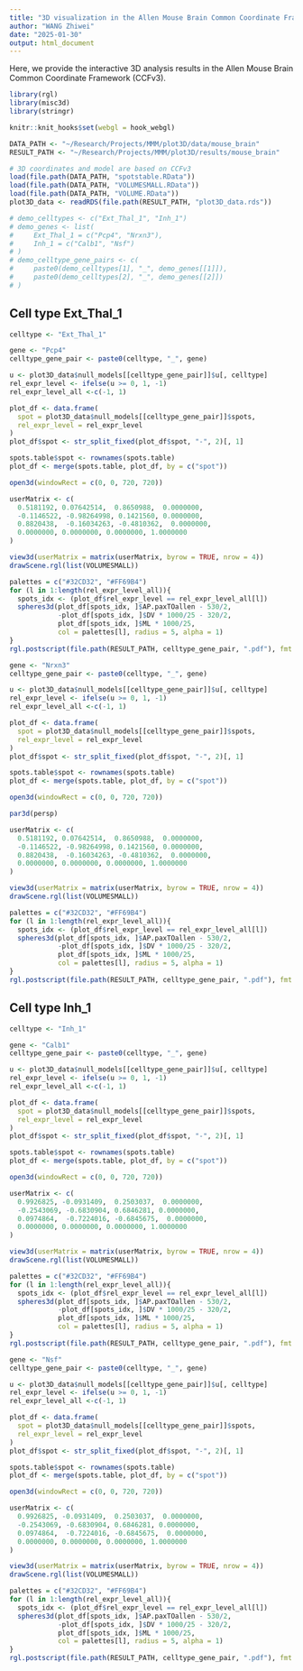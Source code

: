```yaml
---
title: "3D visualization in the Allen Mouse Brain Common Coordinate Framework"
author: "WANG Zhiwei"
date: "2025-01-30"
output: html_document
---
```


Here, we provide the interactive 3D analysis results in the Allen Mouse Brain Common Coordinate Framework (CCFv3).

```r
library(rgl)
library(misc3d)
library(stringr)

knitr::knit_hooks$set(webgl = hook_webgl)
```

```r
DATA_PATH <- "~/Research/Projects/MMM/plot3D/data/mouse_brain"
RESULT_PATH <- "~/Research/Projects/MMM/plot3D/results/mouse_brain"
```

```r
# 3D coordinates and model are based on CCFv3
load(file.path(DATA_PATH, "spotstable.RData"))
load(file.path(DATA_PATH, "VOLUMESMALL.RData"))
load(file.path(DATA_PATH, "VOLUME.RData"))
plot3D_data <- readRDS(file.path(RESULT_PATH, "plot3D_data.rds"))
```

```r
# demo_celltypes <- c("Ext_Thal_1", "Inh_1")
# demo_genes <- list(
#     Ext_Thal_1 = c("Pcp4", "Nrxn3"),
#     Inh_1 = c("Calb1", "Nsf")
# )
# demo_celltype_gene_pairs <- c(
#     paste0(demo_celltypes[1], "_", demo_genes[[1]]),
#     paste0(demo_celltypes[2], "_", demo_genes[[2]])
# )
```

## Cell type Ext_Thal_1

```r
celltype <- "Ext_Thal_1"
```

```r
gene <- "Pcp4"
celltype_gene_pair <- paste0(celltype, "_", gene)

u <- plot3D_data$null_models[[celltype_gene_pair]]$u[, celltype]
rel_expr_level <- ifelse(u >= 0, 1, -1)
rel_expr_level_all <-c(-1, 1)

plot_df <- data.frame(
  spot = plot3D_data$null_models[[celltype_gene_pair]]$spots,
  rel_expr_level = rel_expr_level
)
plot_df$spot <- str_split_fixed(plot_df$spot, "-", 2)[, 1]

spots.table$spot <- rownames(spots.table)
plot_df <- merge(spots.table, plot_df, by = c("spot"))
```

```r
open3d(windowRect = c(0, 0, 720, 720))

userMatrix <- c(
  0.5181192, 0.07642514,  0.8650988,  0.0000000,
  -0.1146522, -0.98264998, 0.1421560, 0.0000000,
  0.8820438,  -0.16034263, -0.4810362,  0.0000000,
  0.0000000, 0.0000000, 0.0000000, 1.0000000
)

view3d(userMatrix = matrix(userMatrix, byrow = TRUE, nrow = 4))
drawScene.rgl(list(VOLUMESMALL))

palettes = c("#32CD32", "#FF69B4")
for (l in 1:length(rel_expr_level_all)){
  spots_idx <- (plot_df$rel_expr_level == rel_expr_level_all[l])
  spheres3d(plot_df[spots_idx, ]$AP.paxTOallen - 530/2, 
            -plot_df[spots_idx, ]$DV * 1000/25 - 320/2, 
            plot_df[spots_idx, ]$ML * 1000/25, 
            col = palettes[l], radius = 5, alpha = 1)
}
rgl.postscript(file.path(RESULT_PATH, celltype_gene_pair, ".pdf"), fmt = "pdf")
```

```r
gene <- "Nrxn3"
celltype_gene_pair <- paste0(celltype, "_", gene)

u <- plot3D_data$null_models[[celltype_gene_pair]]$u[, celltype]
rel_expr_level <- ifelse(u >= 0, 1, -1)
rel_expr_level_all <-c(-1, 1)

plot_df <- data.frame(
  spot = plot3D_data$null_models[[celltype_gene_pair]]$spots,
  rel_expr_level = rel_expr_level
)
plot_df$spot <- str_split_fixed(plot_df$spot, "-", 2)[, 1]

spots.table$spot <- rownames(spots.table)
plot_df <- merge(spots.table, plot_df, by = c("spot"))
```

```r
open3d(windowRect = c(0, 0, 720, 720))

par3d(persp)

userMatrix <- c(
  0.5181192, 0.07642514,  0.8650988,  0.0000000,
  -0.1146522, -0.98264998, 0.1421560, 0.0000000,
  0.8820438,  -0.16034263, -0.4810362,  0.0000000,
  0.0000000, 0.0000000, 0.0000000, 1.0000000
)

view3d(userMatrix = matrix(userMatrix, byrow = TRUE, nrow = 4))
drawScene.rgl(list(VOLUMESMALL))

palettes = c("#32CD32", "#FF69B4")
for (l in 1:length(rel_expr_level_all)){
  spots_idx <- (plot_df$rel_expr_level == rel_expr_level_all[l])
  spheres3d(plot_df[spots_idx, ]$AP.paxTOallen - 530/2, 
            -plot_df[spots_idx, ]$DV * 1000/25 - 320/2, 
            plot_df[spots_idx, ]$ML * 1000/25, 
            col = palettes[l], radius = 5, alpha = 1)
}
rgl.postscript(file.path(RESULT_PATH, celltype_gene_pair, ".pdf"), fmt = "pdf")
```

## Cell type Inh_1

```r
celltype <- "Inh_1"
```

```r
gene <- "Calb1"
celltype_gene_pair <- paste0(celltype, "_", gene)

u <- plot3D_data$null_models[[celltype_gene_pair]]$u[, celltype]
rel_expr_level <- ifelse(u >= 0, 1, -1)
rel_expr_level_all <-c(-1, 1)

plot_df <- data.frame(
  spot = plot3D_data$null_models[[celltype_gene_pair]]$spots,
  rel_expr_level = rel_expr_level
)
plot_df$spot <- str_split_fixed(plot_df$spot, "-", 2)[, 1]

spots.table$spot <- rownames(spots.table)
plot_df <- merge(spots.table, plot_df, by = c("spot"))
```

```r
open3d(windowRect = c(0, 0, 720, 720))

userMatrix <- c(
  0.9926825, -0.0931409,  0.2503037,  0.0000000,
  -0.2543069, -0.6830904, 0.6846281, 0.0000000,
  0.0974864,  -0.7224016, -0.6845675,  0.0000000,
  0.0000000, 0.0000000, 0.0000000, 1.0000000
)

view3d(userMatrix = matrix(userMatrix, byrow = TRUE, nrow = 4))
drawScene.rgl(list(VOLUMESMALL))

palettes = c("#32CD32", "#FF69B4")
for (l in 1:length(rel_expr_level_all)){
  spots_idx <- (plot_df$rel_expr_level == rel_expr_level_all[l])
  spheres3d(plot_df[spots_idx, ]$AP.paxTOallen - 530/2, 
            -plot_df[spots_idx, ]$DV * 1000/25 - 320/2, 
            plot_df[spots_idx, ]$ML * 1000/25, 
            col = palettes[l], radius = 5, alpha = 1)
}
rgl.postscript(file.path(RESULT_PATH, celltype_gene_pair, ".pdf"), fmt = "pdf")
```

```r
gene <- "Nsf"
celltype_gene_pair <- paste0(celltype, "_", gene)

u <- plot3D_data$null_models[[celltype_gene_pair]]$u[, celltype]
rel_expr_level <- ifelse(u >= 0, 1, -1)
rel_expr_level_all <-c(-1, 1)

plot_df <- data.frame(
  spot = plot3D_data$null_models[[celltype_gene_pair]]$spots,
  rel_expr_level = rel_expr_level
)
plot_df$spot <- str_split_fixed(plot_df$spot, "-", 2)[, 1]

spots.table$spot <- rownames(spots.table)
plot_df <- merge(spots.table, plot_df, by = c("spot"))
```

```r
open3d(windowRect = c(0, 0, 720, 720))

userMatrix <- c(
  0.9926825, -0.0931409,  0.2503037,  0.0000000,
  -0.2543069, -0.6830904, 0.6846281, 0.0000000,
  0.0974864,  -0.7224016, -0.6845675,  0.0000000,
  0.0000000, 0.0000000, 0.0000000, 1.0000000
)

view3d(userMatrix = matrix(userMatrix, byrow = TRUE, nrow = 4))
drawScene.rgl(list(VOLUMESMALL))

palettes = c("#32CD32", "#FF69B4")
for (l in 1:length(rel_expr_level_all)){
  spots_idx <- (plot_df$rel_expr_level == rel_expr_level_all[l])
  spheres3d(plot_df[spots_idx, ]$AP.paxTOallen - 530/2, 
            -plot_df[spots_idx, ]$DV * 1000/25 - 320/2, 
            plot_df[spots_idx, ]$ML * 1000/25, 
            col = palettes[l], radius = 5, alpha = 1)
}
rgl.postscript(file.path(RESULT_PATH, celltype_gene_pair, ".pdf"), fmt = "pdf")
```